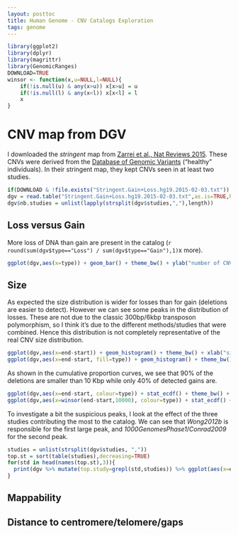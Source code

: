 ```yaml
---
layout: posttoc
title: Human Genome - CNV Catalogs Exploration
tags: genome
---
```



```r
library(ggplot2)
library(dplyr)
library(magrittr)
library(GenomicRanges)
DOWNLOAD=TRUE
winsor <- function(x,u=NULL,l=NULL){
    if(!is.null(u) & any(x>u)) x[x>u] = u
    if(!is.null(l) & any(x<l)) x[x<l] = l
    x
}
```

# CNV map from DGV

I downloaded the *stringent* map from [Zarrei et al., Nat Reviews 2015](http://www.nature.com/nrg/journal/v16/n3/full/nrg3871.html). These CNVs were derived from the [Database of Genomic Variants](http://dgvbeta.tcag.ca/dgv/app/home) ("healthy" individuals). In their stringent map, they kept CNVs seen in at least two studies.

```r
if(DOWNLOAD & !file.exists("Stringent.Gain+Loss.hg19.2015-02-03.txt")) download.file("http://dgvbeta.tcag.ca/dgv/docs/Stringent.Gain+Loss.hg19.2015-02-03.txt", "Stringent.Gain+Loss.hg19.2015-02-03.txt")
dgv = read.table("Stringent.Gain+Loss.hg19.2015-02-03.txt",as.is=TRUE,header=TRUE,sep="\t",quote="")
dgv$nb.studies = unlist(lapply(strsplit(dgv$studies,","),length))
```

## Loss versus Gain

More loss of DNA than gain are present in the catalog (`r round(sum(dgv$type=="Loss") / sum(dgv$type=="Gain"),1)`x more).

```r
ggplot(dgv,aes(x=type)) + geom_bar() + theme_bw() + ylab("number of CNVs") + coord_flip()
```

## Size

As expected the size distribution is wider for losses than for gain (deletions are easier to detect). However we can see some peaks in the distribution of losses. These are not due to the classic 300bp/6kbp transposon polymorphism, so I think it's due to the different methods/studies that were combined. Hence this distribution is not completely representative of the real CNV size distribution.

```r
ggplot(dgv,aes(x=end-start)) + geom_histogram() + theme_bw() + xlab("size (bp)") + scale_x_log10() + scale_fill_brewer(palette="Set1") + ylab("number of CNVs") + facet_grid(type~., scales="free")
ggplot(dgv,aes(x=end-start, fill=type)) + geom_histogram() + theme_bw() + xlab("size (bp)") + scale_fill_brewer(palette="Set1") + xlim(0,3000)  + ylab("number of CNVs") + facet_grid(type~., scales="free")
```

 As shown in the cumulative proportion curves, we see that 90% of the deletions are smaller than 10 Kbp while only 40% of detected gains are.

```r
ggplot(dgv,aes(x=end-start, colour=type)) + stat_ecdf() + theme_bw() + xlab("size (bp)") + scale_x_log10() + scale_colour_brewer(palette="Set1") + ylab("cumulative proportion") + scale_y_continuous(breaks=seq(0,1,.1))
ggplot(dgv,aes(x=winsor(end-start,10000), colour=type)) + stat_ecdf() + theme_bw() + xlab("size (bp)") + scale_colour_brewer(palette="Set1") + scale_x_continuous(breaks=seq(0,1e4,1e3), labels=c(seq(0,9000,1e3),">10000")) + ylab("cumulative proportion") + scale_y_continuous(breaks=seq(0,1,.1))
```

To investigate a bit the suspicious peaks, I look at the effect of the three studies contributing the most to the catalog. We can see that *Wong2012b* is responsible for the first large peak, and *1000GenomesPhase1*/*Conrad2009* for the second peak.

```r
studies = unlist(strsplit(dgv$studies, ","))
top.st = sort(table(studies),decreasing=TRUE)
for(std in head(names(top.st),3)){
  print(dgv %>% mutate(top.study=grepl(std,studies)) %>% ggplot(aes(x=end-start, fill=top.study)) + geom_histogram() + theme_bw() + xlab("size (bp)") + scale_x_log10() + scale_fill_brewer(palette="Set1", name=std) + ylab("number of CNVs") + theme(legend.position=c(1,1), legend.justification=c(1,1)))
}
```

## Mappability


## Distance to centromere/telomere/gaps
